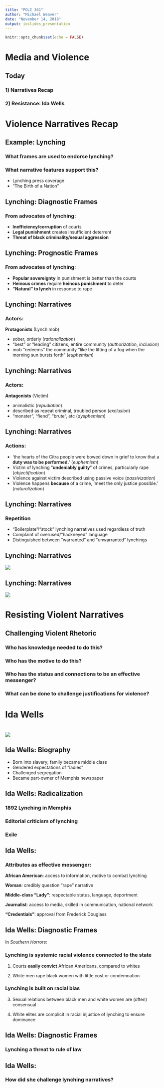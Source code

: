 ```yaml
---
title: "POLI 361"
author: "Michael Weaver"
date: "November 14, 2018"
output: ioslides_presentation
---
```


```r
knitr::opts_chunk$set(echo = FALSE)
```


# Media and Violence

## Today

### **1) Narratives Recap**
### **2) Resistance: Ida Wells**

# Violence Narratives Recap

## Example: Lynching

### What frames are used to endorse lynching?

### What narrative features support this?

- Lynching press coverage
- "The Birth of a Nation"


## Lynching: Diagnostic Frames

### From advocates of lynching:

- **Inefficiency/corruption** of courts
- **Legal punishment** creates insufficient deterrent
- **Threat of black criminality/sexual aggression**

## Lynching: Prognostic Frames

### From advocates of lynching:

- **Popular sovereignty** in punishment is better than the courts
- **Heinous crimes** require **heinous punishment** to deter
- **"Natural" to lynch** in response to rape

## Lynching: Narratives

### Actors:

**Protagonists** (Lynch mob)

- sober, orderly (*rationalization*)
- "best" or "leading" citizens, entire community (*authorization*, *inclusion*)
- mob "redeems" the community "like the lifting of a fog when the morning sun bursts forth" (*euphemism*)

## Lynching: Narratives

### Actors:

**Antagonists** (Victim)

- animalistic (*repudiation*)
- described as repeat criminal, troubled person (*exclusion*)
- "monster", "fiend", "brute", etc (*dysphemism*)

## Lynching: Narratives

### Actions:

- ‘the hearts of the Citra people were bowed down in grief to know that a **duty was to be performed.**’ (*euphemism*)
- Victim of lynching "**undeniably guilty**" of crimes, particularly rape (*objectification*)
- Violence against victim described using passive voice (*passivization*)
- Violence happens **because** of a crime, 'meet the only justice possible.' (*naturalization*)


## Lynching: Narratives

### Repetition

- "Boilerplate"/"stock" lynching narratives used regardless of truth
- Complaint of overused/"hackneyed" language
- Distinguished between "warranted" and "unwarranted" lynchings

## Lynching: Narratives

<img src="./phrases_1.png">

## Lynching: Narratives

<img src="./phrases_2.png">

#

# Resisting Violent Narratives

## Challenging Violent Rhetoric

### Who has **knowledge** needed to do this?

### Who has the **motive** to do this?

### Who has the **status** and **connections** to be an effective messenger?

### What can be done to challenge justifications for violence?

# Ida Wells

#

<img src="./wells.jpg">

## Ida Wells: Biography

- Born into slavery; family became middle class
- Gendered expectations of "ladies"
- Challenged segregation
- Became part-owner of Memphis newspaper

## Ida Wells: Radicalization

### 1892 Lynching in Memphis

### Editorial criticism of lynching

### Exile

## Ida Wells:

### Attributes as effective messenger:

**African American**: access to information, motive to combat lynching

**Woman**: credibly question "rape" narrative

**Middle-class "Lady"**: respectable status, language, deportment

**Journalist**: access to media, skilled in communication, national network

**"Credentials"**: approval from Frederick Douglass


## Ida Wells: Diagnostic Frames

In *Southern Horrors*:

### Lynching is systemic racial violence connected to the state

1) Courts **easily convict** African Americans, compared to whites

2) White men rape black women with little cost or condemnation

### Lynching is built on racial bias

3) Sexual relations between black men and white women are (often) consensual

4) White elites are complicit in racial injustice of lynching to ensure dominance

## Ida Wells: Diagnostic Frames

### Lynching a threat to rule of law

## Ida Wells:

### **How did she challenge lynching narratives**?


